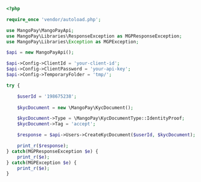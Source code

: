   
```php PHP
<?php 

require_once 'vendor/autoload.php';

use MangoPay\MangoPayApi;
use MangoPay\Libraries\ResponseException as MGPResponseException;
use MangoPay\Libraries\Exception as MGPException;

$api = new MangoPayApi();

$api->Config->ClientId = 'your-client-id';
$api->Config->ClientPassword = 'your-api-key';
$api->Config->TemporaryFolder = 'tmp/';

try {

    $userId = '198675238';
    
    $kycDocument = new \MangoPay\KycDocument();

    $kycDocument->Type = \MangoPay\KycDocumentType::IdentityProof;
    $kycDocument->Tag = 'accept';

    $response = $api->Users->CreateKycDocument($userId, $kycDocument);

    print_r($response);
} catch(MGPResponseException $e) {
    print_r($e);
} catch(MGPException $e) {
    print_r($e);
}  
```